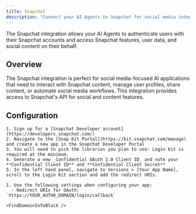 ```yaml
---
title: Snapchat
description: "Connect your AI Agents to Snapchat for social media integration, content sharing, and user engagement."
---
```



The Snapchat integration allows your AI Agents to authenticate users with their Snapchat accounts and access Snapchat features, user data, and social content on their behalf.

## Overview

The Snapchat integration is perfect for social media-focused AI applications that need to interact with Snapchat content, manage user profiles, share content, or automate social media workflows. This integration provides access to Snapchat's API for social and content features.

## Configuration

<Steps>
  <Step title="Set up app in Snapchat">

    1. Sign up for a [Snapchat Developer account](https://developers.snapchat.com/)
    2. Navigate to the [Snap Kit Portal](https://kit.snapchat.com/manage) and create a new app in the Snapchat Developer Portal
    3. You will need to pick the libraries you plan to use: Login Kit is required at the minimum.
    4. Generate a new _Confidential OAuth 2.0 Client ID_ and note your **Confidential Client ID** and **Confidential Client Secret**
    5. In the left hand panel, navigate to Versions > [Your App Name], scroll to the Login Kit section and add the redirect URIs.

  </Step>
  <Step title="Configure for Auth0">

    1. Use the following settings when configuring your app:
      - Redirect URIs for OAuth: `https://YOUR_AUTH0_DOMAIN/login/callback`

    <FindDomainInfoBlock />

  </Step>
</Steps>

<AddConnectionInAuth0 />

<LearnMore />
